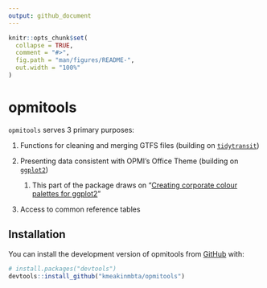 ```yaml
---
output: github_document
---
```


<!-- README.md is generated from README.Rmd. Please edit that file -->

```r
knitr::opts_chunk$set(
  collapse = TRUE,
  comment = "#>",
  fig.path = "man/figures/README-",
  out.width = "100%"
)
```

# opmitools

<!-- badges: start -->
<!-- badges: end -->

`opmitools` serves 3 primary purposes:

1. Functions for cleaning and merging GTFS files (building on [`tidytransit`](https://github.com/r-transit/tidytransit))

2. Presenting data consistent with OPMI's Office Theme (building on [`ggplot2`](https://ggplot2.tidyverse.org/)) 
    1. This part of the package draws on "[Creating corporate colour palettes for ggplot2](https://drsimonj.svbtle.com/creating-corporate-colour-palettes-for-ggplot2)"

3. Access to common reference tables

## Installation

You can install the development version of opmitools from [GitHub](https://github.com/) with:

``` r
# install.packages("devtools")
devtools::install_github("kmeakinmbta/opmitools")
```
